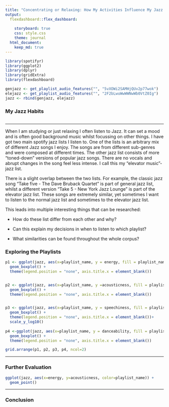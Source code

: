 ```yaml
---
title: "Concentrating or Relaxing: How My Activities Influence My Jazz Habits"
output: 
  flexdashboard::flex_dashboard:
    
    storyboard: true
    css: style.css
    theme: journal
  html_document: 
    keep_md: true 
---
```




```r
library(spotifyr)
library(ggplot2)
library(dplyr)
library(gridExtra)
library(flexdashboard)

```

```r
genjazz <- get_playlist_audio_features("", "5vXOWi2SAMHjQUv2p77wok")
elejazz <- get_playlist_audio_features("", "2F2bLwuWwWWNwWb0VtZ0Ig")
jazz <- rbind(genjazz, elejazz)
```

### My Jazz Habits


```r


```

***

When I am studying or just relaxing I often listen to Jazz. It can set a mood and is often good background music whilst focussing on other things. I have got two main spotify jazz lists I listen to.
One of the lists is an arbitrary mix of different Jazz songs I enjoy. The songs are from different sub-genres and were composed at different times. 
The other jazz list consists of more "toned-down" versions of popular jazz songs. There are no vocals and abrupt changes in the song feel less intense. I call this my "elevator music"-jazz list.

There is a slight overlap between the two lists. For example, the classic jazz song "Take five - The Dave Bruback Quartet" is part of general jazz list, whilst a different version "Take 5 - New York Jazz Lounge" is part of the elevator jazz list. These songs are extremely similar, yet sometimes I want to listen to the normal jazz list and sometimes to the elevator jazz list.

This leads into multiple interesting things that can be researched:

- How do these list differ from each other and why?

- Can this explain my decisions in when to listen to which playlist?

- What similarities can be found throughout the whole corpus?

### Exploring the Playlists

```r

p1 <- ggplot(jazz, aes(x=playlist_name, y = energy, fill = playlist_name)) +
  geom_boxplot() + 
  theme(legend.position = "none", axis.title.x = element_blank())


p2 <- ggplot(jazz, aes(x=playlist_name, y =acousticness, fill = playlist_name)) +
  geom_boxplot() + 
  theme(legend.position = "none", axis.title.x = element_blank())


p3 <- ggplot(jazz, aes(x=playlist_name, y = speechiness, fill = playlist_name)) +
  geom_boxplot() + 
  theme(legend.position = "none", axis.title.x = element_blank())+ 
  scale_y_log10()
  
p4 <-ggplot(jazz, aes(x=playlist_name, y = danceability, fill = playlist_name)) +
  geom_boxplot() + 
  theme(legend.position = "none", axis.title.x = element_blank())

grid.arrange(p1, p2, p3, p4, ncol=2)

```

***


### Further Evaluation

```r

ggplot(jazz, aes(x=energy, y=acousticness, color=playlist_name)) +
  geom_point() 

```


***


### Conclusion

```r

```

